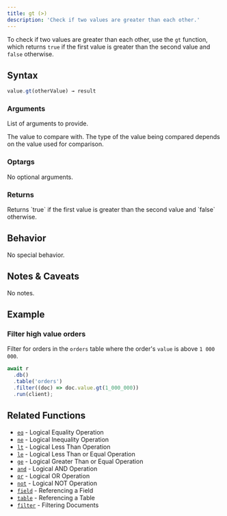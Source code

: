 ```yaml
---
title: gt (>)
description: 'Check if two values are greater than each other.'
---
```



To check if two values are greater than each other, use the `gt` function, which returns `true` if the first value is greater than the second value and `false` otherwise.

## Syntax

<CodeGroup>

```ts TypeScript
value.gt(otherValue) → result
```

</CodeGroup>

### Arguments

List of arguments to provide.

<ParamField body="otherValue" type="string | number" required>
  The value to compare with. The type of the value being compared depends on the value used for
  comparison.
</ParamField>

### Optargs

No optional arguments.

### Returns

<ParamField body="result" type="boolean">
  Returns `true` if the first value is greater than the second value and `false` otherwise.
</ParamField>

## Behavior

No special behavior.

## Notes & Caveats

No notes.

## Example

### Filter high value orders

Filter for orders in the `orders` table where the order's `value` is above `1 000 000`.

<CodeGroup>

```ts TypeScript
await r
  .db()
  .table('orders')
  .filter((doc) => doc.value.gt(1_000_000))
  .run(client);
```

</CodeGroup>

## Related Functions

- [`eq`](/sdk/logical-eq-operation) - Logical Equality Operation
- [`ne`](/sdk/logical-ne-operation) - Logical Inequality Operation
- [`lt`](/sdk/logical-lt-operation) - Logical Less Than Operation
- [`le`](/sdk/logical-le-operation) - Logical Less Than or Equal Operation
- [`ge`](/sdk/logical-ge-operation) - Logical Greater Than or Equal Operation
- [`and`](/sdk/logical-and-operation) - Logical AND Operation
- [`or`](/sdk/logical-or-operation) - Logical OR Operation
- [`not`](/sdk/logical-not-operation) - Logical NOT Operation
- [`field`](/sdk/referencing-a-field) - Referencing a Field
- [`table`](/sdk/referencing-a-table) - Referencing a Table
- [`filter`](/sdk/filter-documents) - Filtering Documents

<DocumentationFooter />

